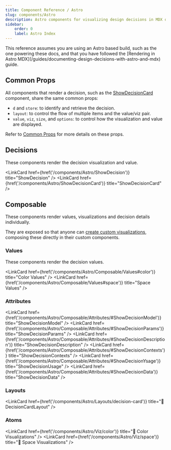 ```yaml
---
title: Component Reference / Astro
slug: components/Astro
description: Astro components for visualizing design decisions in MDX docs.
sidebar:
    order: 0
    label: Astro Index
---
```




<Aside type="note">
    This reference assumes you are using an Astro based build, such as the one powering these docs,
    and that you have followed the [Rendering in Astro
    MDX](/guides/documenting-design-decisions-with-astro-and-mdx) guide.
</Aside>

## Common Props

All components that render a decision, such as the [ShowDecisionCard](components/Astro/ShowDecisionCard/) component, share the same common props:

-   `d` and `store`: to identify and retrieve the decision.
-   `layout`: to control the flow of multiple items and the value/viz pair.
-   `value`, `viz`, `size`, and `options`: to control how the visualization and value are displayed.

Refer to [Common Props](/components/Astro/Props) for more details on these props.

## Decisions

These components render the decision visualization and value.

<LinkCard href={href('/components/Astro/ShowDecision')} title="ShowDecision" />
<LinkCard href={href('/components/Astro/ShowDecisionCard')} title="ShowDecisionCard" />

## Composable

These components render values, visualizations and decision details individually.

They are exposed so that anyone can
[create custom visualizations](/guides/creating-custom-design-decision-visualizations/),
composing these directly in their custom components.

### Values

These components render the decision values.

<LinkCard href={href('/components/Astro/Composable/Values#color')} title="Color Values" />
<LinkCard href={href('/components/Astro/Composable/Values#space')} title="Space Values" />

### Attributes

<LinkCard
    href={href('/components/Astro/Composable/Attributes/#ShowDecisionModel')}
    title="ShowDecisionModel"
/>
<LinkCard
    href={href('/components/Astro/Composable/Attributes/#ShowDecisionParams')}
    title="ShowDecisionParams"
/>
<LinkCard
    href={href('/components/Astro/Composable/Attributes/#ShowDecisionDescription')}
    title="ShowDecisionDescription"
/>
<LinkCard
    href={href('/components/Astro/Composable/Attributes/#ShowDecisionContexts')}
    title="ShowDecisionContexts"
/>
<LinkCard
    href={href('/components/Astro/Composable/Attributes/#ShowDecisionYsage')}
    title="ShowDecisionUsage"
/>
<LinkCard
    href={href('/components/Astro/Composable/Attributes/#ShowDecisionData')}
    title="ShowDecisionData"
/>

### Layouts

<LinkCard href={href('/components/Astro/Layouts/decision-card')} title="🚧 DecisionCardLayout" />

### Atoms

<LinkCard href={href('/components/Astro/Viz/color')} title="🚧 Color Visualizations" />
<LinkCard href={href('/components/Astro/Viz/space')} title="🚧 Space Visualizations" />
